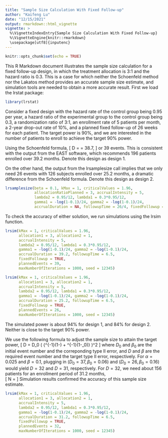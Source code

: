 ---
title: "Sample Size Calculation With Fixed Follow-up"
author: "Kaifeng Lu"
date: "12/15/2021"
output: rmarkdown::html_vignette
vignette: >
  %\VignetteIndexEntry{Sample Size Calculation With Fixed Follow-up}
  %\VignetteEngine{knitr::rmarkdown}
  \usepackage[utf8]{inputenc}
---

```{r setup, include=FALSE}
knitr::opts_chunk$set(echo = TRUE)
```

This R Markdown document illustrates the sample size calculation for a fixed follow-up design, in which the treatment allocation is 3:1 and the hazard ratio is 0.3. This is a case for which neither the Schoenfeld method nor the Lakatos method provides an accurate sample size estimate, and simulation tools are needed to obtain a more accurate result. First we load the lrstat package:  
```{r}
library(lrstat)
```

Consider a fixed design with the hazard rate of the control group being 0.95 per year, a hazard ratio of the experimental group to the control group being 0.3, a randomization ratio of 3:1, an enrollment rate of 5 patients per month, a 2-year drop-out rate of 10%, and a planned fixed follow-up of 26 weeks for each patient. The target power is 90%, and we are interested in the number of patients to enroll to achieve the target 90% power. 

Using the Schoenfeld formula, 
\[
D = \frac{(\Phi^{-1}(1-0.025) + \Phi^{-1}(0.9))^2 }{(\log(0.3))^2} \frac{(1 + 3)^2}{3} = 38.7,
\]
or 39 events. This is consistent with the output from the EAST software, which recommends 196 patients enrolled over 39.2 months. Denote this design as design 1. 

On the other hand, the output from the lrsamplesize call implies that we only need 26 events with 126 subjects enrolled over 25.2 months, a dramatic difference from the Schoenfeld formula. Denote this design as design 2. 
```{r}
lrsamplesize(beta = 0.1, kMax = 1, criticalValues = 1.96, 
             allocationRatioPlanned = 3, accrualIntensity = 5, 
             lambda2 = 0.95/12, lambda1 = 0.3*0.95/12, 
             gamma1 = -log(1-0.1)/24, gamma2 = -log(1-0.1)/24, 
             accrualDuration = NA, followupTime = 26/4, fixedFollowup = TRUE)
```

To check the accuracy of either solution, we run simulations using the lrsim function. 
```{r}
lrsim(kMax = 1, criticalValues = 1.96,  
      allocation1 = 3, allocation2 = 1,
      accrualIntensity = 5, 
      lambda2 = 0.95/12, lambda1 = 0.3*0.95/12, 
      gamma1 = -log(1-0.1)/24, gamma2 = -log(1-0.1)/24,
      accrualDuration = 39.2, followupTime = 6.5, 
      fixedFollowup = TRUE,  
      plannedEvents = 39, 
      maxNumberOfIterations = 1000, seed = 12345)

lrsim(kMax = 1, criticalValues = 1.96,  
      allocation1 = 3, allocation2 = 1,
      accrualIntensity = 5, 
      lambda2 = 0.95/12, lambda1 = 0.3*0.95/12, 
      gamma1 = -log(1-0.1)/24, gamma2 = -log(1-0.1)/24,
      accrualDuration = 25.2, followupTime = 6.5, 
      fixedFollowup = TRUE,  
      plannedEvents = 26, 
      maxNumberOfIterations = 1000, seed = 12345)
```
The simulated power is about 94% for design 1, and 84% for design 2. Neither is close to the target 90% power.  

We use the following formula to adjust the sample size to attain the target power, 
\[
D = D_0 \left( \frac{\Phi^{-1}(1-\alpha) + \Phi^{-1}(1-\beta)} {\Phi^{-1}(1-\alpha) + \Phi^{-1}(1-\beta_0)} \right)^2
\]
where $D_0$ and $\beta_0$ are the initial event number and the correponding type II error, and $D$ and $\beta$ are the required event number and the target type II error, respectively. For $\alpha=0.025$ and $\beta=0.1$, plugging in $(D_0=37, \beta_0=0.06)$ and $(D_0=26, \beta_0=0.16)$ would yield $D=32$ and $D=31$, respectively. For $D=32$, we need about 156 patients for an enrollment period of 31.2 months,  
\[
N = \frac{D}{ \frac{r}{1+r}\frac{\lambda_1}{\lambda_1+\gamma_1} (1 - \exp(-(\lambda_1+\gamma_1)T_f)) + \frac{1}{1+r}\frac{\lambda_2}{\lambda_2+\gamma_2} (1 - \exp(-(\lambda_2+\gamma_2)T_f)) }
\]
Simulation results confirmed the accuracy of this sample size estimate. 
```{r}
lrsim(kMax = 1, criticalValues = 1.96,  
      allocation1 = 3, allocation2 = 1,
      accrualIntensity = 5, 
      lambda2 = 0.95/12, lambda1 = 0.3*0.95/12, 
      gamma1 = -log(1-0.1)/24, gamma2 = -log(1-0.1)/24,
      accrualDuration = 31.2, followupTime = 6.5, 
      fixedFollowup = TRUE,  
      plannedEvents = 32, 
      maxNumberOfIterations = 1000, seed = 12345)
```
